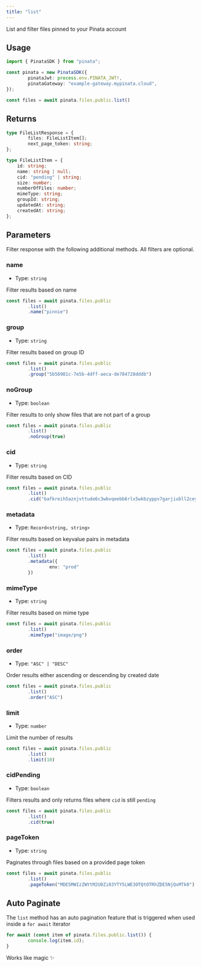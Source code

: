 ```yaml
---
title: "list"
---
```


List and filter files pinned to your Pinata account

## Usage

```typescript
import { PinataSDK } from "pinata";

const pinata = new PinataSDK({
		pinataJwt: process.env.PINATA_JWT!,
		pinataGateway: "example-gateway.mypinata.cloud",
});

const files = await pinata.files.public.list()
```

## Returns

```typescript
type FileListResponse = {
		files: FileListItem[];
		next_page_token: string;
};

type FileListItem = {
	id: string;
	name: string | null;
	cid: "pending" | string;
	size: number;
	numberOfFiles: number;
	mimeType: string;
	groupId: string;
	updatedAt: string;
	createdAt: string;
};
```

## Parameters

Filter response with the following additional methods. All filters are optional.

### name

- Type: `string`

Filter results based on name

```typescript {3}
const files = await pinata.files.public
		.list()
		.name("pinnie")
```

### group

- Type: `string`

Filter results based on group ID

```typescript {3}
const files = await pinata.files.public
		.list()
		.group("5b56981c-7e5b-4dff-aeca-de784728dddb")
```

### noGroup

- Type: `boolean`

Filter results to only show files that are not part of a group

```typescript {3}
const files = await pinata.files.public
		.list()
		.noGroup(true)
```

### cid

- Type: `string`

Filter results based on CID

```typescript {3}
const files = await pinata.files.public
		.list()
		.cid("bafkreih5aznjvttude6c3wbvqeebb6rlx5wkbzyppv7garjiubll2ceym4")
```

### metadata

- Type: `Record<string, string>`

Filter results based on keyvalue pairs in metadata

```typescript {3-5}
const files = await pinata.files.public
		.list()
		.metadata({
				env: "prod"
		})
```

### mimeType

- Type: `string`

Filter results based on mime type

```typescript {3}
const files = await pinata.files.public
		.list()
		.mimeType("image/png")
```

### order

- Type: `"ASC" | "DESC"`

Order results either ascending or descending by created date

```typescript {3}
const files = await pinata.files.public
		.list()
		.order("ASC")
```

### limit

- Type: `number`

Limit the number of results

```typescript {3}
const files = await pinata.files.public
		.list()
		.limit(10)
```

### cidPending

- Type: `boolean`

Filters results and only returns files where `cid` is still `pending`

```typescript {3}
const files = await pinata.files.public
		.list()
		.cid(true)
```

### pageToken

- Type: `string`

Paginates through files based on a provided page token

```typescript {3}
const files = await pinata.files.public
		.list()
		.pageToken("MDE5MWIzZWYtM2U0Zi03YTY5LWE3OTQtOTRhZDE5NjQxMTk0")
```

## Auto Paginate

The `list` method has an auto pagination feature that is triggered when used inside a `for await` iterator

```typescript
for await (const item of pinata.files.public.list()) {
		console.log(item.id);
}
```

Works like magic ✨
